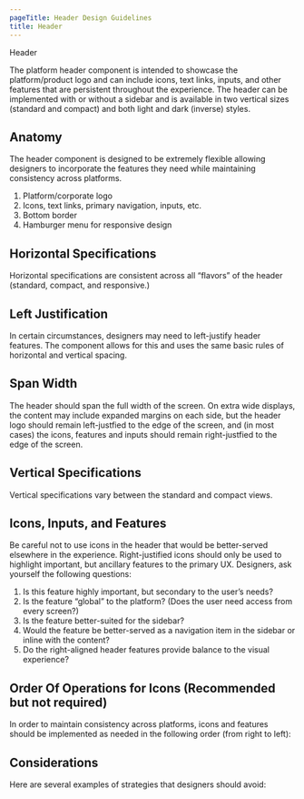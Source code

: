 ```yaml
---
pageTitle: Header Design Guidelines
title: Header
---
```



<DocsHeading to="/patterns/header/" type="design">
  Header
</DocsHeading>

The platform header component is intended to showcase the platform/product logo and can include icons, text links, inputs, and other features that are persistent throughout the experience. The header can be implemented with or without a sidebar and is available in two vertical sizes (standard and compact) and both light and dark (inverse) styles.

## Anatomy

The header component is designed to be extremely flexible allowing designers to incorporate the features they need while maintaining consistency across platforms.

1. Platform/corporate logo
2. Icons, text links, primary navigation, inputs, etc.
3. Bottom border
4. Hamburger menu for responsive design

## Horizontal Specifications

Horizontal specifications are consistent across all “flavors” of the header (standard, compact, and responsive.)

## Left Justification

In certain circumstances, designers may need to left-justify header features. The component allows for this and uses the same basic rules of horizontal and vertical spacing.

## Span Width

The header should span the full width of the screen. On extra wide displays, the content may include expanded margins on each side, but the header logo should remain left-justfied to the edge of the screen, and (in most cases) the icons, features and inputs should remain right-justfied to the edge of the screen.

## Vertical Specifications

Vertical specifications vary between the standard and compact views.

## Icons, Inputs, and Features

Be careful not to use icons in the header that would be better-served elsewhere in the experience. Right-justified icons should only be used to highlight important, but ancillary features to the primary UX. Designers, ask yourself the following questions:

1. Is this feature highly important, but secondary to the user’s needs?
2. Is the feature “global” to the platform? (Does the user need access from every screen?)
3. Is the feature better-suited for the sidebar?
4. Would the feature be better-served as a navigation item in the sidebar or inline with the content?
5. Do the right-aligned header features provide balance to the visual experience?

## Order Of Operations for Icons (Recommended but not required)

In order to maintain consistency across platforms, icons and features should be implemented as needed in the following order (from right to left):

## Considerations

Here are several examples of strategies that designers should avoid:
